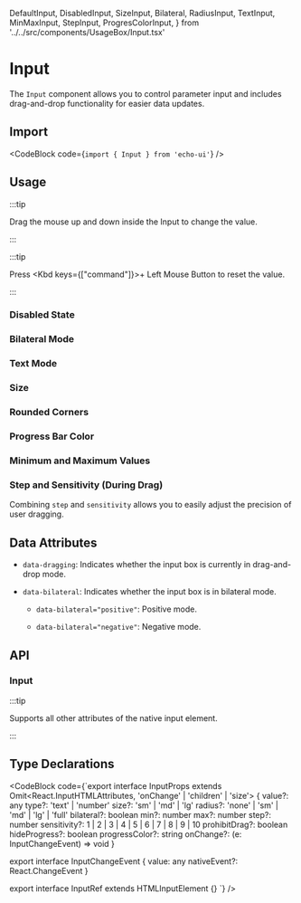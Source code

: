   DefaultInput,
  DisabledInput,
  SizeInput,
  Bilateral,
  RadiusInput,
  TextInput,
  MinMaxInput,
  StepInput,
  ProgresColorInput,
} from '../../src/components/UsageBox/Input.tsx'

# Input

The `Input` component allows you to control parameter input and includes drag-and-drop functionality for easier data updates.

## Import

<CodeBlock code={`import { Input } from 'echo-ui'`} />

## Usage

:::tip

Drag the mouse up and down inside the Input to change the value.

:::

:::tip

Press <Kbd keys={["command"]}>+ Left Mouse Button</Kbd> to reset the value.

:::

<DefaultInput />

### Disabled State

<DisabledInput />

### Bilateral Mode

<Bilateral />

### Text Mode

<TextInput />

### Size

<SizeInput />

### Rounded Corners

<RadiusInput />

### Progress Bar Color

<ProgresColorInput />

### Minimum and Maximum Values

<MinMaxInput />

### Step and Sensitivity (During Drag)

<StepInput />

Combining `step` and `sensitivity` allows you to easily adjust the precision of user dragging.

## Data Attributes

- `data-dragging`: Indicates whether the input box is currently in drag-and-drop mode.

- `data-bilateral`: Indicates whether the input box is in bilateral mode.

  - `data-bilateral="positive"`: Positive mode.

  - `data-bilateral="negative"`: Negative mode.

## API

### Input

:::tip

Supports all other attributes of the native input element.

:::

<InputAPITable />

## Type Declarations

<CodeBlock code={`export interface InputProps
  extends Omit<React.InputHTMLAttributes<HTMLInputElement>, 'onChange' | 'children' | 'size'> {
  value?: any
  type?: 'text' | 'number'
  size?: 'sm' | 'md' | 'lg'
  radius?: 'none' | 'sm' | 'md' | 'lg' | 'full'
  bilateral?: boolean
  min?: number
  max?: number
  step?: number
  sensitivity?: 1 | 2 | 3 | 4 | 5 | 6 | 7 | 8 | 9 | 10
  prohibitDrag?: boolean
  hideProgress?: boolean
  progressColor?: string
  onChange?: (e: InputChangeEvent) => void
}

export interface InputChangeEvent {
  value: any
  nativeEvent?: React.ChangeEvent<HTMLInputElement>
}

export interface InputRef extends HTMLInputElement {}
`} />
